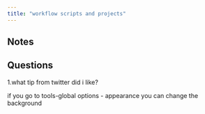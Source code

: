 ```yaml
---
title: "workflow scripts and projects"
---
```


## Notes

## Questions

1.what tip from twitter did i like?

if you go to tools-global options - appearance you can change the background
